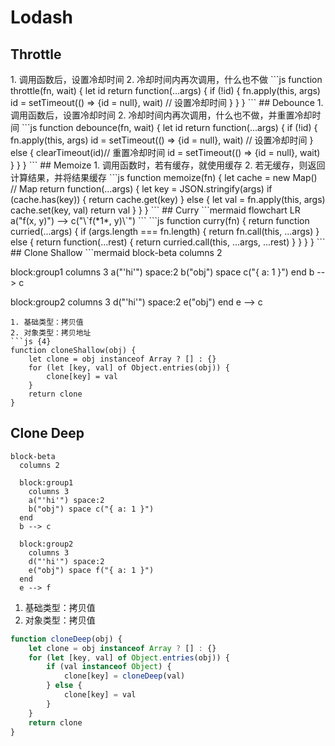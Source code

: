 
# Lodash
## Throttle
<Picture src="/img/coding/lodash/throttle.png" />
1. 调用函数后，设置冷却时间
2. 冷却时间内再次调用，什么也不做
```js
function throttle(fn, wait) {
    let id
    return function(...args) {
        if (!id) {
            fn.apply(this, args)
            id = setTimeout(() => {id = null}, wait) // 设置冷却时间
        }
    }
}
```
## Debounce
<Picture src="/img/coding/lodash/debounce.png" />
1. 调用函数后，设置冷却时间
2. 冷却时间内再次调用，什么也不做，并重置冷却时间
```js
function debounce(fn, wait) {
    let id
    return function(...args) {
        if (!id) {
            fn.apply(this, args)
            id = setTimeout(() => {id = null}, wait) // 设置冷却时间
        } else {
            clearTimeout(id)// 重置冷却时间
            id = setTimeout(() => {id = null}, wait)
        }
    }
}
```
## Memoize
1. 调用函数时，若有缓存，就使用缓存
2. 若无缓存，则返回计算结果，并将结果缓存
```js
function memoize(fn) {
    let cache = new Map() // Map<string, any>
    return function(...args) {
        let key = JSON.stringify(args)
        if (cache.has(key)) {
            return cache.get(key)
        } else {
            let val = fn.apply(this, args)
            cache.set(key, val)
            return val
        }
    }
}
```
## Curry
```mermaid
flowchart LR
a("f(x, y)") --> c("\`f(*1*, y)\`")
```
```js
function curry(fn) {
    return function curried(...args) {
        if (args.length === fn.length) {
            return fn.call(this, ...args)
        } else {
            return function(...rest) {
                return curried.call(this, ...args, ...rest)
            }
        }
    }
}
```
## Clone Shallow
```mermaid
block-beta
  columns 2

  block:group1
    columns 3
    a("'hi'") space:2
    b("obj") space c("{ a: 1 }")
  end
  b --> c

  block:group2
    columns 3
    d("'hi'") space:2
    e("obj")
  end
  e --> c
```
1. 基础类型：拷贝值
2. 对象类型：拷贝地址
```js {4}
function cloneShallow(obj) {
    let clone = obj instanceof Array ? [] : {}
    for (let [key, val] of Object.entries(obj)) {
        clone[key] = val
    }
    return clone
}
```
## Clone Deep
```mermaid
block-beta
  columns 2

  block:group1
    columns 3
    a("'hi'") space:2
    b("obj") space c("{ a: 1 }")
  end
  b --> c

  block:group2
    columns 3
    d("'hi'") space:2
    e("obj") space f("{ a: 1 }")
  end
  e --> f
```
1. 基础类型：拷贝值
2. 对象类型：拷贝值
```js {5,7}
function cloneDeep(obj) {
    let clone = obj instanceof Array ? [] : {}
    for (let [key, val] of Object.entries(obj)) {
        if (val instanceof Object) {
            clone[key] = cloneDeep(val)
        } else {
            clone[key] = val
        }
    }
    return clone
}
```